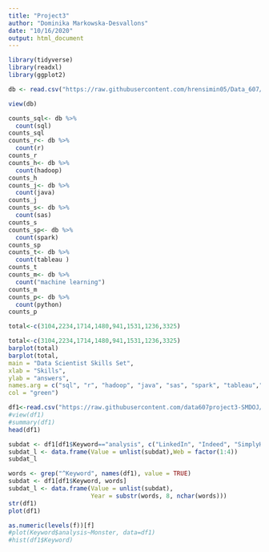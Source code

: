 ---
title: "Project3"
author: "Dominika Markowska-Desvallons"
date: "10/16/2020"
output: html_document
---
```{r}
library(tidyverse)
library(readxl)
library(ggplot2)
```
```{r setup, include=FALSE}
db <- read.csv("https://raw.githubusercontent.com/hrensimin05/Data_607/master/indeed_job_dataset.csv",header=T)

view(db)

```


```{r}
counts_sql<- db %>% 
  count(sql)
counts_sql
counts_r<- db %>% 
  count(r)
counts_r
counts_h<- db %>% 
  count(hadoop)
counts_h
counts_j<- db %>% 
  count(java)
counts_j
counts_s<- db %>% 
  count(sas)
counts_s
counts_sp<- db %>% 
  count(spark)
counts_sp
counts_t<- db %>% 
  count(tableau	)
counts_t
counts_m<- db %>% 
  count("machine learning")
counts_m
counts_p<- db %>% 
  count(python)
counts_p			

total<-c(3104,2234,1714,1480,941,1531,1236,3325)

```
```{r}
total<-c(3104,2234,1714,1480,941,1531,1236,3325)
barplot(total)
barplot(total,
main = "Data Scientist Skills Set",
xlab = "Skills",
ylab = "answers",
names.arg = c("sql", "r", "hadoop", "java", "sas", "spark", "tableau","python"),
col = "green")
```
```{r}
df1<-read.csv("https://raw.githubusercontent.com/data607project3-SMDOJ/project3/main/Data/ds_general_skills_revised.csv",header=T)
#view(df1)
#summary(df1)
head(df1)
```

```{r}
subdat <- df1[df1$Keyword=="analysis", c("LinkedIn", "Indeed", "SimplyHired", "Monster")]
subdat_l <- data.frame(Value = unlist(subdat),Web = factor(1:4))
subdat_l
```
```{r}
words <- grep("^Keyword", names(df1), value = TRUE) 
subdat <- df1[df1$Keyword, words]
subdat_l <- data.frame(Value = unlist(subdat),
                       Year = substr(words, 8, nchar(words)))
str(df1)
plot(df1)

as.numeric(levels(f))[f]
#plot(Keyword$analysis~Monster, data=df1)
#hist(df1$Keyword)
```





















